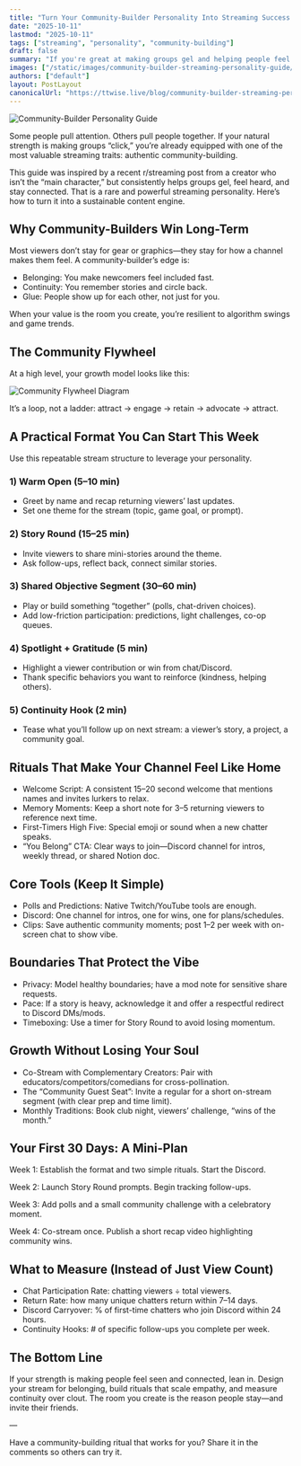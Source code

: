 ```yaml
---
title: "Turn Your Community-Builder Personality Into Streaming Success (2025)"
date: "2025-10-11"
lastmod: "2025-10-11"
tags: ["streaming", "personality", "community-building"]
draft: false
summary: "If you're great at making groups gel and helping people feel included, your personality is your streaming superpower. Here's a practical playbook to turn that strength into a thriving channel."
images: ["/static/images/community-builder-streaming-personality-guide/banner.png"]
authors: ["default"]
layout: PostLayout
canonicalUrl: "https://ttwise.live/blog/community-builder-streaming-personality-guide"
---
```


![Community-Builder Personality Guide](/static/images/community-builder-streaming-personality-guide/banner.png)

Some people pull attention. Others pull people together. If your natural strength is making groups “click,” you’re already equipped with one of the most valuable streaming traits: authentic community-building.

This guide was inspired by a recent r/streaming post from a creator who isn’t the “main character,” but consistently helps groups gel, feel heard, and stay connected. That is a rare and powerful streaming personality. Here’s how to turn it into a sustainable content engine.

## Why Community-Builders Win Long-Term

Most viewers don’t stay for gear or graphics—they stay for how a channel makes them feel. A community-builder’s edge is:

- Belonging: You make newcomers feel included fast.
- Continuity: You remember stories and circle back.
- Glue: People show up for each other, not just for you.

When your value is the room you create, you’re resilient to algorithm swings and game trends.

## The Community Flywheel

At a high level, your growth model looks like this:

![Community Flywheel Diagram](/static/images/community-builder-streaming-personality-guide/community-flywheel.png)

It’s a loop, not a ladder: attract → engage → retain → advocate → attract.

## A Practical Format You Can Start This Week

Use this repeatable stream structure to leverage your personality.

### 1) Warm Open (5–10 min)
- Greet by name and recap returning viewers’ last updates.
- Set one theme for the stream (topic, game goal, or prompt).

### 2) Story Round (15–25 min)
- Invite viewers to share mini-stories around the theme.
- Ask follow-ups, reflect back, connect similar stories.

### 3) Shared Objective Segment (30–60 min)
- Play or build something “together” (polls, chat-driven choices).
- Add low-friction participation: predictions, light challenges, co-op queues.

### 4) Spotlight + Gratitude (5 min)
- Highlight a viewer contribution or win from chat/Discord.
- Thank specific behaviors you want to reinforce (kindness, helping others).

### 5) Continuity Hook (2 min)
- Tease what you’ll follow up on next stream: a viewer’s story, a project, a community goal.

## Rituals That Make Your Channel Feel Like Home

- Welcome Script: A consistent 15–20 second welcome that mentions names and invites lurkers to relax.
- Memory Moments: Keep a short note for 3–5 returning viewers to reference next time.
- First-Timers High Five: Special emoji or sound when a new chatter speaks.
- “You Belong” CTA: Clear ways to join—Discord channel for intros, weekly thread, or shared Notion doc.

## Core Tools (Keep It Simple)

- Polls and Predictions: Native Twitch/YouTube tools are enough.
- Discord: One channel for intros, one for wins, one for plans/schedules.
- Clips: Save authentic community moments; post 1–2 per week with on-screen chat to show vibe.

## Boundaries That Protect the Vibe

- Privacy: Model healthy boundaries; have a mod note for sensitive share requests.
- Pace: If a story is heavy, acknowledge it and offer a respectful redirect to Discord DMs/mods.
- Timeboxing: Use a timer for Story Round to avoid losing momentum.

## Growth Without Losing Your Soul

- Co-Stream with Complementary Creators: Pair with educators/competitors/comedians for cross-pollination.
- The “Community Guest Seat”: Invite a regular for a short on-stream segment (with clear prep and time limit).
- Monthly Traditions: Book club night, viewers’ challenge, “wins of the month.”

## Your First 30 Days: A Mini-Plan

Week 1: Establish the format and two simple rituals. Start the Discord.

Week 2: Launch Story Round prompts. Begin tracking follow-ups.

Week 3: Add polls and a small community challenge with a celebratory moment.

Week 4: Co-stream once. Publish a short recap video highlighting community wins.

## What to Measure (Instead of Just View Count)

- Chat Participation Rate: chatting viewers ÷ total viewers.
- Return Rate: how many unique chatters return within 7–14 days.
- Discord Carryover: % of first-time chatters who join Discord within 24 hours.
- Continuity Hooks: # of specific follow-ups you complete per week.

## The Bottom Line

If your strength is making people feel seen and connected, lean in. Design your stream for belonging, build rituals that scale empathy, and measure continuity over clout. The room you create is the reason people stay—and invite their friends.

—

Have a community-building ritual that works for you? Share it in the comments so others can try it.


